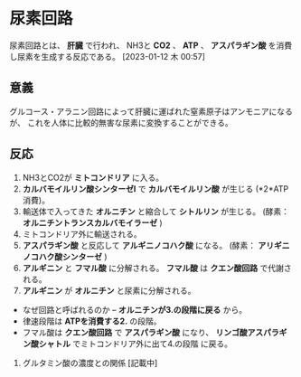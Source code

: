 # 尿素回路

尿素回路とは、 **肝臓** で行われ、 NH3と **CO2** 、 **ATP** 、
**アスパラギン酸** を消費し尿素を生成する反応である。 \[2023-01-12 木
00:57\]

## 意義

グルコース・アラニン回路によって肝臓に運ばれた窒素原子はアンモニアになるが、
これを人体に比較的無害な尿素に変換することができる。

## 反応

1.  NH3とCO2が **ミトコンドリア** に入る。
2.  **カルバモイルリン酸シンターゼI** で **カルバモイルリン酸** が生じる
    (\*2\*ATP消費)。
3.  輸送体で入ってきた **オルニチン** と縮合して **シトルリン**
    が生じる。 (酵素： **オルニチントランスカルバモイラーゼ** )
4.  ミトコンドリア外に輸送される。
5.  **アスパラギン酸** と反応して **アルギニノコハク酸** になる。
    (酵素： **アリギニノコハク酸シンターゼ** )
6.  **アルギニン** と **フマル酸** に分解される。 **フマル酸** は
    **クエン酸回路** で代謝される。
7.  **アルギニン** が **オルニチン** と尿素に分解される。

- なぜ回路と呼ばれるのか – **オルニチンが3.の段階に戻る** から。
- 律速段階は **ATPを消費する2.** の段階。
- フマル酸は **クエン酸回路** で **アスパラギン酸** になり、
  **リンゴ酸アスパラギン酸シャトル** でミトコンドリア外に出て4.の段階
  に戻る。

1.  グルタミン酸の濃度との関係
[記載中]
